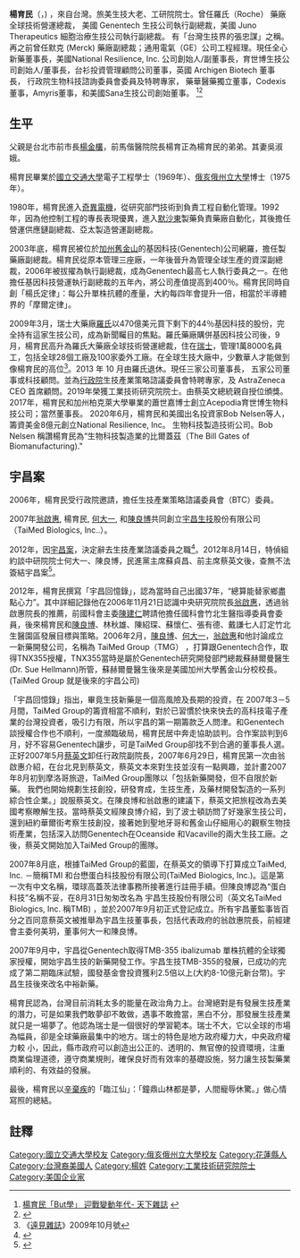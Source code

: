 
{{Infobox Person
| name = 楊育民
| 英文名= Patrick Y. Yang
| image = Patrick-yang.jpg
| caption = 
| birth_date = 1948年
| birth_place = {{TWN}}
| 国籍       = {{ROC}}<br>{{USA}}
| 语言       = 
| education = [[臺中市立臺中第一高級中等學校|臺中一中]]<br>[[國立花蓮高級中學|國立花蓮高級中學]]<br>[[國立陽明交通大學|國立交通大學]]電子工程學士<br>[[俄亥俄州立大學|俄亥俄州立大學]]博士
| alma_mater = 
| occupation = 
| spouse = 吳淑娥
| 父母= [[楊金欉|楊金欉]]（父）<br>楊阿鳳（母）
| 親屬= 楊育正（弟）
| children = 
| website = 
| footnotes =
}}

'''楊育民'''（{{lang-en|Patrick Y. Yang}}，{{bd|1948年}}) ，來自台灣。旅美生技大老、工研院院士。曾任羅氏（Roche） 藥廠全球技術營運總裁， 美國 Genentech 生技公司執行副總裁，美國 Juno Therapeutics 細胞治療生技公司執行副總裁。 有「台灣生技界的張忠謀」之稱。再之前曾任默克 (Merck) 藥廠副總裁；通用電氣（GE）公司工程經理。現任全心新藥董事長，美國National Resilience, Inc. 公司創始人/副董事長，育世博生技公司創始人/董事長，台衫投資管理顧問公司董事，英國 Archigen Biotech 董事長， 行政院生物科技諮詢委員會委員及特聘專家， 藥華醫藥獨立董事，Codexis 董事，Amyris董事，和美國Sana生技公司創始董事。 <ref> [http://www.cw.com.tw/article/article.action?id=39278 楊育民「But學」 迎戰變動年代- 天下雜誌] {{webarchive|url=https://web.archive.org/web/20150528180228/http://www.cw.com.tw/article/article.action?id=39278 |date=2015-05-28 }}</ref><ref>{{Cite web |url=http://www.gvm.com.tw/Boardcontent_15362.html |title=專訪羅氏全球技術營運總裁 楊育民。遠見雜誌2009年10月號 第280期 |access-date=2012-01-22 |archive-date=2016-12-20 |archive-url=https://web.archive.org/web/20161220103312/http://www.gvm.com.tw/Boardcontent_15362.html |dead-url=no }}</ref>

==生平==
父親是台北市前市長[[楊金欉|楊金欉]]，前馬偕醫院院長楊育正為楊育民的弟弟。其妻吳淑娥。

楊育民畢業於[[國立陽明交通大學|國立交通大學]]電子工程學士（1969年）、[[俄亥俄州立大學|俄亥俄州立大學]]博士（1975年）。 

1980年，楊育民進入[[奇異|奇異電機]]，從研究部門技術到負責工程自動化管理。1992年，因為他控制工程的專長表現優異，進入[[默克藥廠|默沙東]]製藥負責藥廠自動化，其後擔任營運供應鏈副總裁、亞太製造營運副總裁。

2003年底，楊育民被位於[[加州|加州]][[舊金山|舊金山]]的基因科技(Genentech)公司網羅，擔任製藥廠副總裁。楊育民從原本管理三座廠，一年後晉升為管理全球生產的資深副總裁，2006年被拔擢為執行副總裁，成為Genentech最高七人執行委員之一。在他擔任基因科技營運執行副總裁的五年內，將公司產值提高到400％。楊育民同時自創「楊氏定律」：每公升單株抗體的產量，大約每四年會提升一倍，相當於半導體界的「摩爾定律」。

2009年3月，瑞士大藥廠[[羅氏|羅氏]]以470億美元買下剩下的44％基因科技的股份，完全持有這家生技公司，成為新聞矚目的焦點。羅氏藥廠購併基因科技公司後，9月，楊育民高升為羅氏大藥廠全球技術營運總裁，住在[[瑞士|瑞士]]，管理1萬8000名員工，包括全球28個工廠及100家委外工廠。在全球生技大廠中，少數華人才能做到像楊育民的高位<ref> 《[[遠見雜誌|遠見雜誌]]》2009年10月號 </ref>。2013 年 10 月由羅氏退休。現任三家公司董事長， 五家公司董事或科技顧問。並為[[行政院|行政院]]生技產業策略諮議委員會特聘專家，及 AstraZeneca CEO 首席顧問。2019年榮獲工業技術研究院院士。由蔡英文總統親自授位頒獎。
2017年，楊育民和加州柏克萊大學畢業的蕭世嘉博士創立Acepodia育世博生物科技公司；當然董事長。
2020年6月，楊育民和美國出名投資家Bob Nelsen等人，籌資美金8億元創立National Resilience, Inc。 生物科技製造技術公司。Bob Nelsen 稱讚楊育民為“生物科技製造業的比爾蓋茲（The Bill Gates of Biomanufacturing)."

== 宇昌案 ==
{{main|宇昌案}}
2006年，楊育民受行政院邀請，擔任生技產業策略諮議委員會（BTC）委員。

2007年[[翁啟惠|翁啟惠]], 楊育民, [[何大一|何大一]], 和[[陳良博|陳良博]]共同創立[[宇昌生技|宇昌生技]]股份有限公司（TaiMed Biologics, Inc..）。

2012年，因[[宇昌案|宇昌案]]，決定辭去生技產業諮議委員之職<ref>{{cite news | language =zh-tw | url =http://www.ibmi.org.tw/client/ReportDetail.php?REFDOCTYPID=0ksu58lkbtk4pnkw&REFDOCID=0m1gwll0mulxzh2d | title =宇昌餘波 傳張有德將求去 生技大老嚴重失血 | publisher =工商時報 | date =2012-03-26 | deadurl =yes | archiveurl =https://web.archive.org/web/20151222151535/http://www.ibmi.org.tw/client/ReportDetail.php?REFDOCTYPID=0ksu58lkbtk4pnkw&REFDOCID=0m1gwll0mulxzh2d | archivedate =2015-12-22 }}</ref>。2012年8月14日，特偵組約談中研院院士何大一、陳良博，民進黨主席蘇貞昌、前主席蔡英文後，查無不法簽結宇昌案<ref>{{Cite web |url=http://www.appledaily.com.tw/realtimenews/article/politics/20120814/137317 |title=還蔡清白　查無不法「宇昌案」特偵簽結 |accessdate=2012-08-14 |archive-date=2012-08-16 |archive-url=https://web.archive.org/web/20120816212541/http://www.appledaily.com.tw/realtimenews/article/politics/20120814/137317 |dead-url=no }}</ref>。

2012年，楊育民撰寫「宇昌回憶錄」，認為當時自己出國37年，“總算能替家鄉盡點心力”。其中詳細記錄他在2006年11月21日認識中央研究院院長[[翁啟惠|翁啟惠]]，透過翁啟惠院長的推薦，前國科會主委[[陳建仁|陳建仁]]聘請他擔任國科會竹北生醫指導委員會委員，後來楊育民和[[陳良博|陳良博]]、林秋雄、陳紹琛、蘇懷仁、張有德、戴謙七人訂定竹北生醫園區發展目標與策略。2006年2月，[[陳良博|陳良博]]、[[何大一|何大一]]，[[翁啟惠|翁啟惠]]和他討論成立一新藥開發公司，名稱為 TaiMed Group（TMG） ，打算跟Genentech合作，取得TNX355授權，TNX355當時是屬於Genentech研究開發部門總裁蘇赫爾曼醫生(Dr. Sue Hellmann)所管，蘇赫爾曼醫生後來是美國加州大學舊金山分校校長。(TaiMed Group 就是後來的宇昌公司)

「宇昌回憶錄」指出，畢竟生技新藥是一個高風險及長期的投資，在 2007年3－5月間，TaiMed Group的籌資相當不順利，對於已習慣於快來快去的高科技電子產業的台灣投資者，吸引力有限，所以宇昌的第一期籌款乏人問津。和Genentech 談授權合作也不順利，一度瀕臨破局，楊育民居中奔走協助談判。合作案談判到6月，好不容易Genentech讓步，可是TaiMed Group卻找不到合適的董事長人選。正好2007年5月[[蔡英文|蔡英文]]卸任行政院副院長，2007年6月29日，楊育民第一次由翁啟惠介紹，在台北見到蔡英文，蔡英文本來對生技並沒有一點興趣，並計畫2007年8月初到摩洛哥旅遊，TaiMed Group團隊以「包括新藥開發，但不自限於新藥。 我們也開始規劃生技創投，研發育成，生技生產，及藥材開發製造的一系列綜合性企業。」說服蔡英文。在陳良博和翁啟惠的建議下，蔡英文把旅程改為去美國考察瞭解生技。當時蔡英文經陳良博介紹，到了波士頓訪問了好幾家生技公司，還到紐約華爾街考察生技創投，接著她到聖地牙哥和舊金山仔細用心的觀察生物技術產業，包括深入訪問Genentech在Oceanside 和Vacaville的兩大生技工廠。之後，蔡英文開始加入TaiMed Group的團隊。

2007年8月底，根據TaiMed Group的藍圖，在蔡英文的領導下打算成立TaiMed, Inc. －簡稱TMI 和台懋蛋白科技股份有限公司(TaiMed Biologics, Inc.)。這是第一次有中文名稱，環球高蓋茨法律事務所接著進行註冊手續。但陳良博認為“蛋白科技”名稱不妥，在8月31日匆匆改名為 宇昌生技股份有限公司（英文名TaiMed Biologics, Inc. 稱TMB) ，並於2007年9月初正式登記成立。所有宇昌董監事皆百分之百同意蔡英文被推舉為宇昌生技董事長，包括代表政府的翁啟惠院長，前經建會主委何美玥，董事何大一和陳良博。

2007年9月中，宇昌從Genentech取得TMB-355 ibalizumab 單株抗體的全球獨家授權，開始宇昌生技的新藥開發工作。宇昌生技TMB-355的發展，已成功的完成了第二期臨床試驗，國發基金會投資獲利2.5倍以上(大約8-10億元新台幣)。宇昌生技後來改名中裕新藥。

楊育民認為，台灣目前消耗太多的能量在政治角力上。台灣絕對是有發展生技產業的潛力，可是如果我們敢夢卻不敢做，遇事不敢擔當，黑白不分，那發展生技產業就只是一場夢了。他認為瑞士是一個很好的學習範本。瑞士不大，它以全球的市場為幅員，卻是全球藥廠最集中的地方。瑞士的特色是地方政府權力大，中央政府權力較 小，因此，縣市政府可以創造出公正的、透明的、無官僚的投資環境，注重商業倫理道德，遵守商業規則，確保良好而有效率的基礎設施，努力讓生技製藥業順利的、有效益的發展。

最後，楊育民以[[辛棄疾|辛棄疾]]的「臨江仙」：「鐘鼎山林都是夢，人間寵辱休驚。」做心情寫照的總結。

==註釋==
{{reflist}}

{{DEFAULTSORT: Yang YM}}
[[Category:國立交通大學校友|Category:國立交通大學校友]]
[[Category:俄亥俄州立大學校友|Category:俄亥俄州立大學校友]]
[[Category:花蓮縣人|Category:花蓮縣人]]
[[Category:台灣裔美國人|Category:台灣裔美國人]]
[[Category:楊姓|Category:楊姓]]
[[Category:工業技術研究院院士|Category:工業技術研究院院士]]
[[Category:美国企业家|Category:美国企业家]]